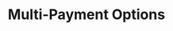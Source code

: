 ---
title: 'Multi-Payment Options'
description: 'Pay with card or crypto, with instant swap and bridge features'
---